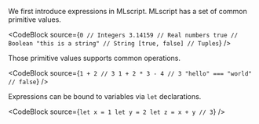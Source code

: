 
We first introduce expressions in MLscript.
MLscript has a set of common primitive values.

<CodeBlock source={`0 // Integers
3.14159 // Real numbers
true // Boolean
"this is a string" // String
[true, false] // Tuples`} />

Those primitive values supports common operations.

<CodeBlock source={`1 + 2 // 3
1 + 2 * 3 - 4 // 3
"hello" === "world" // false`} />

Expressions can be bound to variables via `let` declarations.

<CodeBlock source={`let x = 1
let y = 2
let z = x + y // 3`} />
